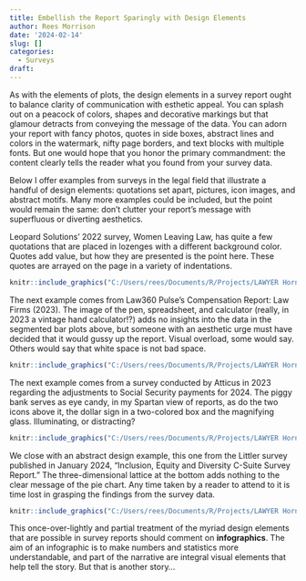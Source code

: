 ```yaml
---
title: Embellish the Report Sparingly with Design Elements
author: Rees Morrison
date: '2024-02-14'
slug: []
categories:
  - Surveys
draft: 
---
```


As with the elements of plots, the design elements in a survey report ought to balance clarity of communication with esthetic appeal. You can splash out on a peacock of colors, shapes and decorative markings but that glamour detracts from conveying the message of the data.  You can adorn your report with fancy photos, quotes in side boxes, abstract lines and colors in the watermark, nifty page borders, and text blocks with multiple fonts.  But one would hope that you honor the primary commandment: the content clearly tells the reader what you found from your survey data.

Below I offer examples from surveys in the legal field that illustrate a handful of design elements:  quotations set apart, pictures, icon images, and abstract motifs.  Many more examples could be included, but the point would remain the same: don’t clutter your report’s message with superfluous or diverting aesthetics. 

Leopard Solutions’ 2022 survey, Women Leaving Law, has quite a few quotations that are placed in lozenges with a different background color.  Quotes add value, but how they are presented is the point here.  These quotes are arrayed on the page in a variety of indentations.

```r
knitr::include_graphics("C:/Users/rees/Documents/R/Projects/LAWYER Hornbooks/5Surveys/SavSurvBlog/SurveyBlog/static/media/LeopardQuotes.png")
```

<!-- ![quotes](/media/LeopardQuotes.png) -->
 
The next example comes from Law360 Pulse’s Compensation Report: Law Firms (2023).  The image of the pen, spreadsheet, and calculator (really, in 2023 a vintage hand calculator!?) adds no insights into the data in the segmented bar plots above, but someone with an aesthetic urge must have decided that it would gussy up the report.  Visual overload, some would say.  Others would say that white space is not bad space.


```r
knitr::include_graphics("C:/Users/rees/Documents/R/Projects/LAWYER Hornbooks/5Surveys/SavSurvBlog/SurveyBlog/static/media/Image Law360 pulse compensation.png")
```

<!-- ![pen](C:/Users/rees/Documents/R/Projects/LAWYER Hornbooks/5Surveys/LFSurveys/law360_pulse-compensation_report-law_firms.pdf) -->

The next example comes from a survey conducted by Atticus in 2023 regarding the adjustments to Social Security payments for 2024.  The piggy bank serves as eye candy, in my Spartan view of reports, as do the two icons above it, the dollar sign in a two-colored box and the magnifying glass.  Illuminating, or distracting? 

```r
knitr::include_graphics("C:/Users/rees/Documents/R/Projects/LAWYER Hornbooks/5Surveys/SavSurvBlog/SurveyBlog/static/media/Atticus 2023 Social Security.png")
```

<!-- ![piggybank](C:/Users/rees/Documents/R/Projects/LAWYER Hornbooks/5Surveys/LFSurveys/Atticus 2023 Social Security.png) -->

We close with an abstract design example, this one from the Littler survey published in January 2024, “Inclusion, Equity and Diversity C-Suite Survey Report.”  The three-dimensional lattice at the bottom adds nothing to the clear message of the pie chart.  Any time taken by a reader to attend to it is time lost in grasping the findings from the survey data. 


```r
knitr::include_graphics("C:/Users/rees/Documents/R/Projects/LAWYER Hornbooks/5Surveys/SavSurvBlog/SurveyBlog/static/media/LittlerAbstractDesign.jpg")
```

<!-- ![abstract](/media/LittlerAbstractDesign.jpg) -->

This once-over-lightly and partial treatment of the myriad design elements that are possible in survey reports should comment on **infographics**.  The aim of an infographic is to make numbers and statistics more understandable, and part of the narrative are integral visual elements that help tell the story.  But that is another story…

<!-- End of post -->
